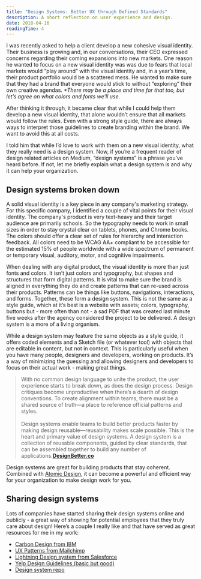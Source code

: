 ```yaml
---
title: "Design Systems: Better UX through Defined Standards"
description: A short reflection on user experience and design.
date: 2018-04-16
readingTime: 4
---
```


I was recently asked to help a client develop a new cohesive visual identity. Their business is growing and, in our conversations, their CEO expressed concerns regarding their coming expansions into new markets. One reason he wanted to focus on a new visual identity was was due to fears that local markets would “play around” with the visual identity and, in a year’s time, their product portfolio would be a scattered mess. He wanted to make sure that they had a brand that everyone would stick to without “exploring” their own creative agendas. _*There may be a place and time for that too, but let’s agree on what colors and fonts we’ll use._

After thinking it through, it became clear that while I could help them develop a new visual identity, that alone wouldn’t ensure that all markets would follow the rules. Even with a strong style guide, there are always ways to interpret those guidelines to create branding within the brand. We want to avoid this at all costs.

I told him that while I’d love to work with them on a new visual identity, what they really need is a design system. Now, if you’re a frequent reader of design related articles on Medium, “design systems” is a phrase you’ve heard before. If not, let me briefly explain what a design system is and why it can help your organization.

## Design systems broken down
A solid visual identity is a key piece in any company's marketing strategy. For this specific company, I identified a couple of vital points for their visual identity. The company's product is very text-heavy and their target audience are primarily schools. So the typography needs to work in small sizes in order to stay crystal clear on tablets, phones, and Chrome books. The colors should offer a clear set of rules for hierarchy and interaction feedback. All colors need to be WCAG AA+ compliant to be accessible for the estimated 15% of people worldwide with a wide spectrum of permanent or temporary visual, auditory, motor, and cognitive impairments.

When dealing with any digital product, the visual identity is more than just fonts and colors. It isn’t just colors and typography, but shapes and structures that form digital patterns. It is vital to make sure the brand is aligned in everything they do and create patterns that can re-used across their products. Patterns can be things like buttons, navigations, interactions, and forms. Together, these form a design system. This is not the same as a style guide, which at it’s best is a website with assets; colors, typography, buttons but - more often than not - a sad PDF that was created last minute five weeks after the agency considered the project to be delivered. A design system is a more of a living organism.

While a design system may feature the same objects as a style guide, it offers coded elements and a Sketch file (or whatever tool) with objects that are editable in content, but not in context.
This is particularly useful when you have many people, designers and developers, working on products. It’s a way of minimizing the guessing and allowing designers and developers to focus on their actual work - making great things.

>With no common design language to unite the product, the user experience starts to break down, as does the design process. Design critiques become unproductive when there’s a dearth of design conventions. To create alignment within teams, there must be a shared source of truth—a place to reference official patterns and styles.<br /><br />Design systems enable teams to build better products faster by making design reusable—reusability makes scale possible. This is the heart and primary value of design systems. A design system is a collection of reusable components, guided by clear standards, that can be assembled together to build any number of applications.**[DesignBetter.co](https://www.designbetter.co/design-systems-handbook)**

Design systems are great for building products that stay coherent. Combined with [Atomic Design](/atomic-design/), it can become a powerful and efficient way for your organization to make design work for you.

## Sharing design systems
Lots of companies have started sharing their design systems online and publicly - a great way of showing for potential employees that they truly care about design! Here’s a couple I really like and that have served as great resources for me in my work:
- [Carbon Design from IBM](http://carbondesignsystem.com)
- [UX Patterns from Mailchimp](http://ux.mailchimp.com/patterns)
- [Lightning Design system from Salesforce](https://www.lightningdesignsystem.com)
- [Yelp Design Guidelines (basic but good)](https://www.yelp.com/styleguide)
- [Design system repo](https://designsystemsrepo.com)